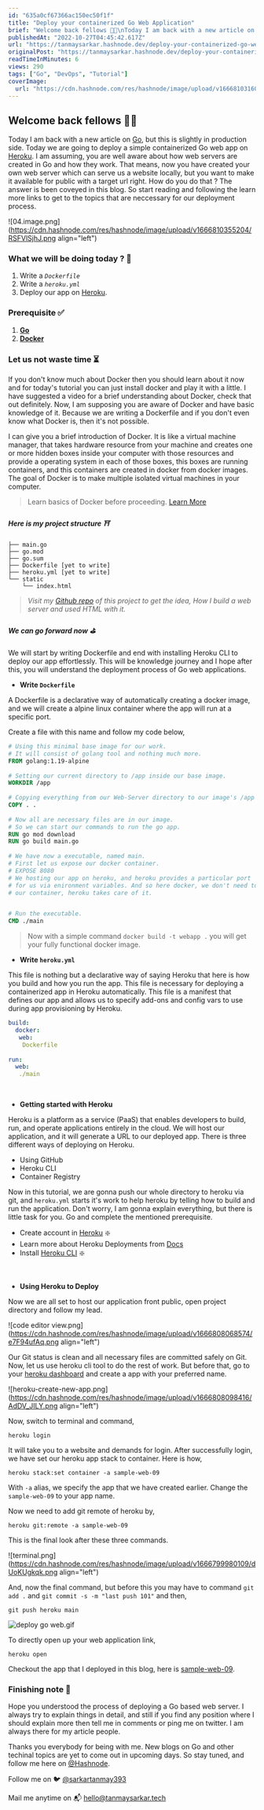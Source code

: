 ```yaml
---
id: "635a0cf67366ac150ec50f1f"
title: "Deploy your containerized Go Web Application"
brief: "Welcome back fellows 👋🏻\nToday I am back with a new article on Go, but this is slightly in production side. Today we are going to deploy a simple containerized Go web app on Heroku. I am assuming, you are well aware about how web servers are created..."
publishedAt: "2022-10-27T04:45:42.617Z"
url: "https://tanmaysarkar.hashnode.dev/deploy-your-containerized-go-web-application"
originalPost: "https://tanmaysarkar.hashnode.dev/deploy-your-containerized-go-web-application"
readTimeInMinutes: 6
views: 290
tags: ["Go", "DevOps", "Tutorial"]
coverImage:
  url: "https://cdn.hashnode.com/res/hashnode/image/upload/v1666810316079/8b-KW6oLp.png"
---
```


## Welcome back fellows 👋🏻
  
Today I am back with a new article on [Go](https://go.dev/ ), but this is slightly in production side. Today we are going to deploy a simple containerized Go web app on [Heroku](https://heroku.com/ ). I am assuming, you are well aware about how web servers are created in Go and how they work. That means, now you have created your own web server which can serve us a website locally, but you want to make it available for public with a target url right. How do you do that ? The answer is been coveyed in this blog. So start reading and following the learn more links to get to the topics that are neccessary for our deployment process.


![04.image.png](https://cdn.hashnode.com/res/hashnode/image/upload/v1666810355204/RSFVlSjhJ.png align="left")
  
### What we will be doing today ? 🧐
  
1. Write a *`Dockerfile`*
2. Write a *`heroku.yml`*
3. Deploy our app on [Heroku](https://heroku.com/ ).
  
### Prerequisite ✅
  
1. [**Go**](https://go.dev/ )
2. [**Docker**](https://www.docker.com/get-started/)
  
### Let us not waste time ⏳
  
If you don't know much about Docker then you should learn about it now and for today's tutorial you can just install docker and play it with a little. I have suggested a video for a brief understanding about Docker, check that out definitely. Now, I am supposing you are aware of Docker and have basic knowledge of it. Because we are writing a Dockerfile and if you don't even know what Docker is, then it's not possible.
  
I can give you a brief introduction of Docker. It is like a virtual machine manager, that takes hardware resource from your machine and creates one or more hidden boxes inside your computer with those resources and provide a operating system in each of those boxes, this boxes are running containers, and this containers are created in docker from docker images. The goal of Docker is to make multiple isolated virtual machines in your computer.
  
> Learn basics of Docker before proceeding. [Learn More](https://www.docker.com/resources/what-container/)
  
##### Here is my project structure ⛩
  
```shell
├── main.go
├── go.mod
├── go.sum
├── Dockerfile [yet to write]
├── heroku.yml [yet to write]
└── static
    └── index.html
```
  
> *Visit my [Github repo](https://github.com/sarkartanmay393/Golang-Journey/tree/main/Web-Server) of this project to get the idea, How I build a web server and used HTML with it.*
  
##### We can go forward now ⛳
  
We will start by writing Dockerfile and end with installing Heroku CLI to deploy our app effortlessly. This will be knowledge journey and I hope after this, you will understand the deployment process of Go web applications.
  
- **Write `Dockerfile`**
  
A Dockerfile is a declarative way of automatically creating a docker image, and we will create a alpine linux container where the app will run at a specific port. ️
  
Create a file with this name and follow my code below,
  
```dockerfile
# Using this minimal base image for our work.
# It will consist of golang tool and nothing much more.
FROM golang:1.19-alpine
  
# Setting our current directory to /app inside our base image.
WORKDIR /app
  
# Copying everything from our Web-Server directory to our image's /app directory.
COPY . .
  
# Now all are necessary files are in our image.
# So we can start our commands to run the go app.
RUN go mod download
RUN go build main.go
  
# We have now a executable, named main.
# First let us expose our docker container.
# EXPOSE 8080
# We hosting our app on heroku, and heroku provides a particular port
# for us via enironment variables. And so here docker, we don't need to 
# our container, heroku takes care of it.


# Run the executable.
CMD ./main
```
  
> Now with a simple command `docker build -t webapp .` you will get your fully functional docker image.
  

- **Write `heroku.yml`**
  
This file is nothing but a declarative way of saying Heroku that here is how you build and how you run the app. This file is necessary for deploying a containerized app in Heroku automatically. This file is a manifest that defines our app and allows us to specify add-ons and config vars to use during app provisioning by Heroku.
  
```yml
build:
  docker:
   web:
    Dockerfile
  
run:
  web:
   ./main
```

<br>


- **Getting started with Heroku**
  
Heroku is a platform as a service (PaaS) that enables developers to build, run, and operate applications entirely in the cloud. We will host our application, and it will generate a URL to our deployed app. There is three different ways of deploying on Heroku.
  
- Using GitHub
- Heroku CLI
- Container Registry
  
Now in this tutorial, we are gonna push our whole directory to heroku via git, and `heroku.yml` starts it's work to help heroku by telling how to build and run the application. Don't worry, I am gonna explain everything, but there is little task for you. Go and complete the mentioned prerequisite.
  
- Create account in [Heroku](https://heroku.com/signup) ❇️
- Learn more about Heroku Deployments from [Docs](https://devcenter.heroku.com/categories/deployment)
- Install [Heroku CLI](https://devcenter.heroku.com/articles/heroku-cli) ❇️

<br>

- **Using Heroku to Deploy**
  
Now we are all set to host our application front public, open project directory and follow my lead.

![code editor view.png](https://cdn.hashnode.com/res/hashnode/image/upload/v1666808068574/e7F94ufAq.png align="left")

Our Git status is clean and all necessary files are committed safely on Git. Now, let us use heroku cli tool to do the rest of work. But before that, go to your [heroku dashboard](https://dashboard.heroku.com/apps) and create a app with your preferred name.


![heroku-create-new-app.png](https://cdn.hashnode.com/res/hashnode/image/upload/v1666808098416/AdDV_JILY.png align="left")

Now, switch to terminal and command,

```shell
heroku login
```

It will take you to a website and demands for login. After successfully login, we have set our heroku app stack to container. Here is how,

```shell
heroku stack:set container -a sample-web-09
```

With `-a` alias, we specify the app that we have created earlier. Change the `sample-web-09` to your app name.

Now we need to add git remote of heroku by,

```shell
heroku git:remote -a sample-web-09 
```

This is the final look after these three commands.

![terminal.png](https://cdn.hashnode.com/res/hashnode/image/upload/v1666799980109/dUoKUgkqk.png align="left")

And, now the final command, but before this you may have to command `git add .` and `git commit -s -m "last push 101"` and then,

```shell
git push heroku main
```

![deploy go web.gif](https://cvws.icloud-content.com/B/AZj-fMzlVbq1EyU70qy1WSMrM6ffASyGyg7TP7V6uGeM8OCruXv92c9Y/deploy+go+web+on+heroku.gif?o=AsPdBgftt_ZcVn-Q2DSvHHc5AgiDGcg0l89dXKS8KXHy&v=1&x=3&a=CAog32qNcg4QfVpbuIR59p4muBncsvQcHpZz-s-DiZzSVvASbxCZ-PuvwTAYmdXXscEwIgEAUgQrM6ffWgT92c9Yaie0PdqZRBMgj4Fa_FQxb9WLQIkDaluouKVlZveCl9qEEhTSXm1PDRlyJ01RKNlq1CXEheOTsFklwbRcQZRuY47JgHQJMCoDCzLvG9hZf7VU0Q&e=1666819943&fl=&r=e81af322-b8c9-461e-a700-42f4b4806aed-1&k=PsUDapz2NvRsKmxE4n9LJg&ckc=com.apple.clouddocs&ckz=com.apple.CloudDocs&p=30&s=BcjvRgrkBbS8y9ALbjVrk9wdImw&cd=i)


To directly open up your web application link,

```shell
heroku open
```

Checkout the app that I deployed in this blog, here is [sample-web-09](https://sample-web-09.herokuapp.com).


### Finishing note 📝

Hope you understood the process of deploying a Go based web server. I always try to explain things in detail, and still if you find any position where I should explain more then tell me in comments or ping me on twitter. I am always there for my article people.

Thanks you everybody for being with me. New blogs on Go and other techinal topics are yet to come out in upcoming days. So stay tuned, and follow me here on [@Hashnode](https://www.hashnode.com/tanmaysarkar/).


Follow me on 🐦 [@sarkartanmay393](https://www.twitter.com/sarkartanmay393)

Mail me anytime on 📬 [hello@tanmaysarkar.tech](mailto:hello@tanmaysarkar.tech) 
